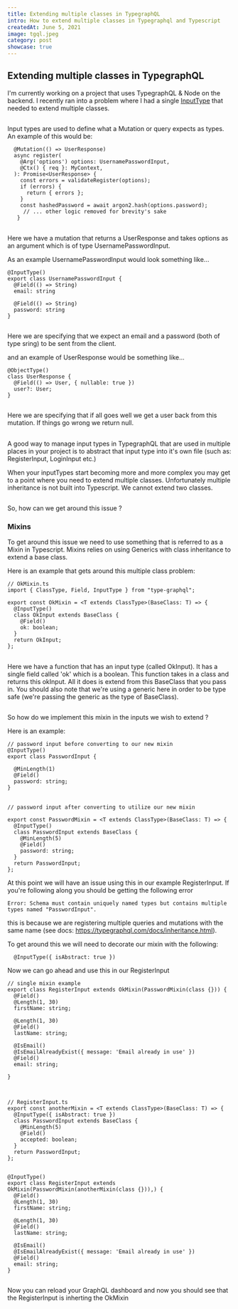 ```yaml
---
title: Extending multiple classes in TypegraphQL
intro: How to extend multiple classes in Typegraphql and Typescript
createdAt: June 5, 2021
image: tgql.jpeg
category: post
showcase: true
---
```


## Extending multiple classes in TypegraphQL


I'm currently working on a project that uses TypegraphQL & Node on the backend. I recently ran into a problem where I had a single <a href="https://typegraphql.com/docs/resolvers.html#input-types" target="_blank">InputType</a> that needed to extend multiple classes. 

##

Input types are used to define what a Mutation or query expects as types. An example of this would be:

```
  @Mutation(() => UserResponse)
  async register(
    @Arg('options') options: UsernamePasswordInput,
    @Ctx() { req }: MyContext,
  ): Promise<UserResponse> {
    const errors = validateRegister(options);
    if (errors) {
      return { errors };
    }
    const hashedPassword = await argon2.hash(options.password);
     // ... other logic removed for brevity's sake
   }
```

##

Here we have a mutation that returns a UserResponse and takes options as an argument which is of type UsernamePasswordInput. 

As an example UsernamePasswordInput would look something like... 


```
@InputType()
export class UsernamePasswordInput {
  @Field(() => String)
  email: string 

  @Field(() => String)
  password: string 
}
```

##


Here we are specifying that we expect an email and a password (both of type sring) to be sent from the client. 

and an example of UserResponse would be something like... 


```
@ObjectType()
class UserResponse {
  @Field(() => User, { nullable: true })
  user?: User;
}
```

## 

Here we are specifying that if all goes well we get a user back from this mutation. If things go wrong we return null. 

## 

A good way to manage input types in TypegraphQL that are used in multiple places in your project is to abstract that input type into it's own file (such as: RegisterInput, LoginInput etc.)



When your inputTypes start becoming more and more complex you may get to a point where you need to extend multiple classes. Unfortunately multiple inheritance is not built into Typescript. We cannot extend two classes.


## 

So, how can we get around this issue ? 



### Mixins 

To get around this issue we need to use something that is referred to as a Mixin in Typescript. Mixins relies on using Generics with class inheritance to extend a base class.

Here is an example that gets around this multiple class problem: 

```
// OkMixin.ts 
import { ClassType, Field, InputType } from "type-graphql";

export const OkMixin = <T extends ClassType>(BaseClass: T) => {
  @InputType()
  class OkInput extends BaseClass {
    @Field()
    ok: boolean;
  }
  return OkInput;
};
```

## 

Here we have a function that has an input type (called OkInput). It has a single field called 'ok' which is a boolean. This function takes in a class and returns this okInput. All it does is extend from this BaseClass that you pass in. You should also note that we're using a generic here in order to be type safe (we're passing the generic as the type of BaseClass).

## 

So how do we implement this mixin in the inputs we wish to extend ? 

Here is an example: 


```
// password input before converting to our new mixin 
@InputType()
export class PasswordInput {

  @MinLength(1)
  @Field()
  password: string;
}
```

## 

```
// password input after converting to utilize our new mixin

export const PasswordMixin = <T extends ClassType>(BaseClass: T) => {
  @InputType()
  class PasswordInput extends BaseClass {
    @MinLength(5)
    @Field()
    password: string;
  }
  return PasswordInput;
};
```

At this point we will have an issue using this in our example RegisterInput. If you're following along you should be getting the following error 


```
Error: Schema must contain uniquely named types but contains multiple types named "PasswordInput".
```

this is because we are registering multiple queries and mutations with the same name (see docs: https://typegraphql.com/docs/inheritance.html). 

To get around this we will need to decorate our mixin with the following: 

```
  @InputType({ isAbstract: true })
```

Now we can go ahead and use this in our RegisterInput

```
// single mixin example 
export class RegisterInput extends OkMixin(PasswordMixin(class {})) {
  @Field()
  @Length(1, 30)
  firstName: string;

  @Length(1, 30)
  @Field()
  lastName: string;

  @IsEmail()
  @IsEmailAlreadyExist({ message: 'Email already in use' })
  @Field()
  email: string;

} 
```

## 

```

// RegisterInput.ts 
export const anotherMixin = <T extends ClassType>(BaseClass: T) => {
  @InputType({ isAbstract: true })
  class PasswordInput extends BaseClass {
    @MinLength(5)
    @Field()
    accepted: boolean;
  }
  return PasswordInput;
};


@InputType()
export class RegisterInput extends OkMixin(PasswordMixin(anotherMixin(class {})),) {
  @Field()
  @Length(1, 30)
  firstName: string;

  @Length(1, 30)
  @Field()
  lastName: string;

  @IsEmail()
  @IsEmailAlreadyExist({ message: 'Email already in use' })
  @Field()
  email: string;
} 
```

## 

Now you can reload your GraphQL dashboard and now you should see that the RegisterInput is inherting the OkMixin